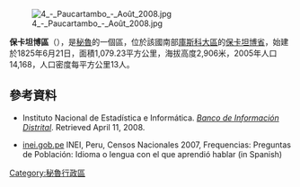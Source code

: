 [[Image:4_-_Paucartambo_-_Août_2008.jpg|right]]

'''保卡坦博區'''（{{lang-es|Distrito de Paucartambo}}），是[[秘魯|秘魯]]的一個區，位於該國南部[[庫斯科大區|庫斯科大區]]的[[保卡坦博省|保卡坦博省]]，始建於1825年6月21日，面積1,079.23平方公里，海拔高度2,906米，2005年人口14,168，人口密度每平方公里13人。

==參考資料==
*{{es icon}} Instituto Nacional de Estadística e Informática. ''[https://web.archive.org/web/20080410165254/http://desa.inei.gob.pe/mapas/bid/ Banco de Información Distrital]''. Retrieved April 11, 2008.
*[https://web.archive.org/web/20130127005551/http://iinei.inei.gob.pe/iinei/RedatamCpv2007.asp?id=ResultadosCensales%3Fori%3DC inei.gob.pe] INEI, Peru, Censos Nacionales 2007, Frequencias: Preguntas de Población: Idioma o lengua con el que aprendió hablar (in Spanish)

{{coord|13.3199|S|71.5928|W|source:wikidata-and-enwiki-cat-tree_region:PE|display=title}}

{{Peru-geo-stub}}
[[Category:秘魯行政區|Category:秘魯行政區]]